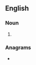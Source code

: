 ==English==

===Noun===
{{head|en|noun form}}

# {{plural of|en|nonce word}}

===Anagrams===
* {{anagrams|en|a=cdennoorsw|endocrowns}}
